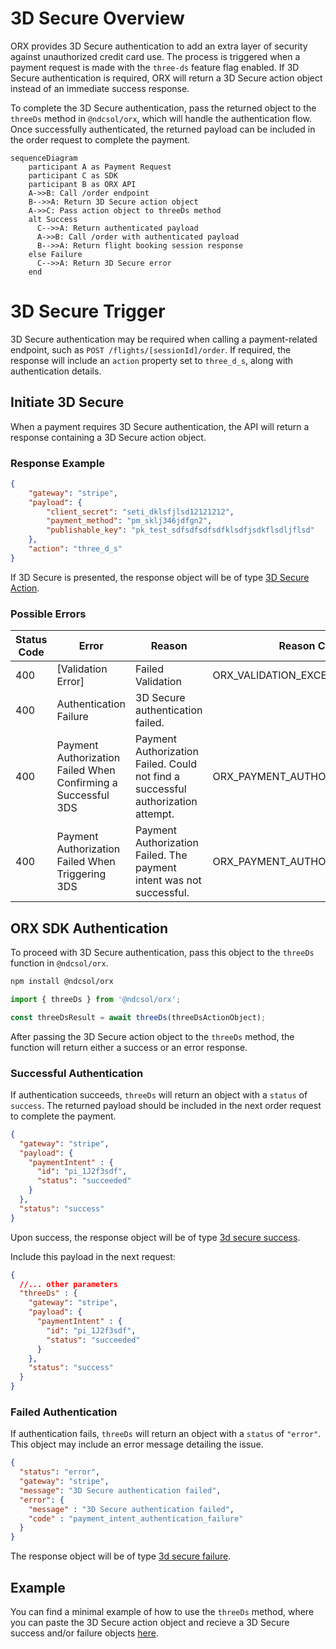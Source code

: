 # 3D Secure Overview

ORX provides 3D Secure authentication to add an extra layer of security against unauthorized credit card use. The process is triggered when a payment request is made with the `three-ds` feature flag enabled. If 3D Secure authentication is required, ORX will return a 3D Secure action object instead of an immediate success response.

To complete the 3D Secure authentication, pass the returned object to the `threeDs` method in `@ndcsol/orx`, which will handle the authentication flow. Once successfully authenticated, the returned payload can be included in the order request to complete the payment.

```mermaid
sequenceDiagram
    participant A as Payment Request
    participant C as SDK
    participant B as ORX API
    A->>B: Call /order endpoint
    B-->>A: Return 3D Secure action object
    A->>C: Pass action object to threeDs method
    alt Success
      C-->>A: Return authenticated payload
      A->>B: Call /order with authenticated payload
      B-->>A: Return flight booking session response
    else Failure
      C-->>A: Return 3D Secure error
    end
```

# 3D Secure Trigger

3D Secure authentication may be required when calling a payment-related endpoint, such as `POST /flights/[sessionId]/order`. If required, the response will include an `action` property set to `three_d_s`, along with authentication details.

## Initiate 3D Secure

When a payment requires 3D Secure authentication, the API will return a response containing a 3D Secure action object.

### Response Example

```json filename="POST /flights/[sessionId]/order" copy
{
    "gateway": "stripe",
    "payload": {
        "client_secret": "seti_dklsfjlsd12121212",
        "payment_method": "pm_sklj346jdfgn2",
        "publishable_key": "pk_test_sdfsdfsdfsdfklsdfjsdkflsdljflsd"
    },
    "action": "three_d_s"
}
```

If 3D Secure is presented, the response object will be of type [3D Secure Action](/versions/v3/glossary#3d-secure-action).

### Possible Errors

| Status Code | Error | Reason | Reason Code |
|---|---|---|---|
| 400 | [Validation Error] | Failed Validation | ORX_VALIDATION_EXCEPTION |
| 400 | Authentication Failure | 3D Secure authentication failed. | |
| 400 | Payment Authorization Failed When Confirming a Successful 3DS | Payment Authorization Failed. Could not find a successful authorization attempt. | ORX_PAYMENT_AUTHORIZATION_FAILED |
| 400 | Payment Authorization Failed When Triggering 3DS | Payment Authorization Failed. The payment intent was not successful. | ORX_PAYMENT_AUTHORIZATION_FAILED |


## ORX SDK Authentication


To proceed with 3D Secure authentication, pass this object to the `threeDs` function in `@ndcsol/orx`.

```bash copy
npm install @ndcsol/orx
```

```ts copy
import { threeDs } from '@ndcsol/orx';

const threeDsResult = await threeDs(threeDsActionObject);
```

After passing the 3D Secure action object to the `threeDs` method, the function will return either a success or an error response.

### Successful Authentication

If authentication succeeds, `threeDs` will return an object with a `status` of `success`. The returned payload should be included in the next order request to complete the payment.

```json copy
{
  "gateway": "stripe",
  "payload": {
    "paymentIntent" : {
      "id": "pi_1J2f3sdf",
      "status": "succeeded"
    }
  },
  "status": "success"
}
```

Upon success, the response object will be of type [3d secure success](/versions/v3/glossary#3d-secure-success).


Include this payload in the next request:

```json filename="POST /flights/[sessionId]/order" copy
{
  //... other parameters
  "threeDs" : {
    "gateway": "stripe",
    "payload": {
      "paymentIntent" : {
        "id": "pi_1J2f3sdf",
        "status": "succeeded"
      }
    },
    "status": "success"
  }
}
```

### Failed Authentication

If authentication fails, `threeDs` will return an object with a `status` of `"error"`. This object may include an error message detailing the issue.

```json copy
{
  "status": "error",
  "gateway": "stripe",
  "message": "3D Secure authentication failed",
  "error": {
    "message" : "3D Secure authentication failed",
    "code" : "payment_intent_authentication_failure"
  }
}
```

The response object will be of type [3d secure failure](/versions/v3/glossary#3d-secure-failure).


## Example

You can find a minimal example of how to use the `threeDs` method, where you can paste the 3D Secure action object and recieve a 3D Secure success and/or failure objects [here](https://gist.github.com/parsasi/0f3634c8df62c974ce50cb9eda5c5682).
